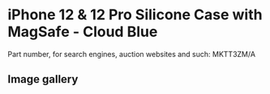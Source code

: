 # iPhone 12 & 12 Pro Silicone Case with MagSafe - Cloud Blue

Part number, for search engines, auction websites and such: MKTT3ZM/A

## Image gallery

<div style={{ width: "768px" }}>
  <GalleryComponent
    images={[
      {
        original: "/everysource/MKTT3",
        thumbnail: "/everypreview/MKTT3",
      },
      {
        original: "/everysource/MKTT3_AV01",
        thumbnail: "/everypreview/MKTT3_AV01",
      },
      {
        original: "/everysource/MKTT3_AV02",
        thumbnail: "/everypreview/MKTT3_AV02",
      },
      {
        original: "/everysource/MKTT3_AV03",
        thumbnail: "/everypreview/MKTT3_AV03",
      },
      {
        original: "/everysource/MKTT3_AV04",
        thumbnail: "/everypreview/MKTT3_AV04",
      },
      {
        original: "/everysource/MKTT3_AV05",
        thumbnail: "/everypreview/MKTT3_AV05",
      },
      {
        original: "/everysource/MKTT3_AV06",
        thumbnail: "/everypreview/MKTT3_AV06",
      },
      {
        original: "/everysource/MKTT3_AV07",
        thumbnail: "/everypreview/MKTT3_AV07",
      },
      {
        original: "/everysource/MKTT3_AV08",
        thumbnail: "/everypreview/MKTT3_AV08",
      },
      {
        original: "/everysource/MKTT3_AV09",
        thumbnail: "/everypreview/MKTT3_AV09",
      },
      {
        original: "/everysource/MKTT3_AV10",
        thumbnail: "/everypreview/MKTT3_AV10",
      }
    ]}
  />
</div>